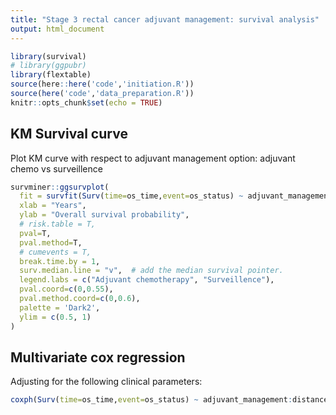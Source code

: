 ```yaml
---
title: "Stage 3 rectal cancer adjuvant management: survival analysis"
output: html_document
---
```


```r
library(survival)
# library(ggpubr)
library(flextable)
source(here::here('code','initiation.R'))
source(here('code','data_preparation.R'))
knitr::opts_chunk$set(echo = TRUE)
```

## KM Survival curve

Plot KM curve with respect to adjuvant management option: adjuvant chemo vs surveillence
```r

survminer::ggsurvplot(
  fit = survfit(Surv(time=os_time,event=os_status) ~ adjuvant_management, data = clinical_df), 
  xlab = "Years", 
  ylab = "Overall survival probability",
  # risk.table = T,
  pval=T,
  pval.method=T,
  # cumevents = T,
  break.time.by = 1,
  surv.median.line = "v",  # add the median survival pointer.
  legend.labs = c("Adjuvant chemotherapy", "Surveillence"),
  pval.coord=c(0,0.55),
  pval.method.coord=c(0,0.6),
  palette = 'Dark2',
  ylim = c(0.5, 1)
)

```

## Multivariate cox regression

Adjusting for the following clinical parameters:

```r

coxph(Surv(time=os_time,event=os_status) ~ adjuvant_management:distance_anal_verge_final, data = clinical_df_multi)


```

